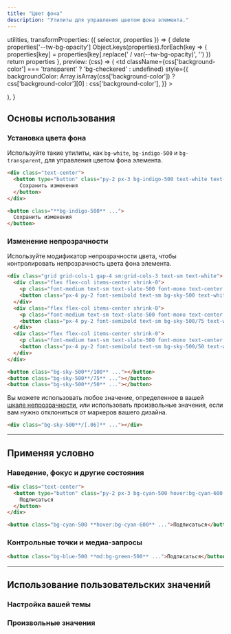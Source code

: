 ```yaml
---
title: "Цвет фона"
description: "Утилиты для управления цветом фона элемента."
---
```



  utilities,
  transformProperties: ({ selector, properties }) => {
    delete properties['--tw-bg-opacity']
    Object.keys(properties).forEach(key => {
      properties[key] = properties[key].replace(' / var(--tw-bg-opacity)', '')
    })
    return properties
  },
  preview: (css) => (
    <td
      className={css['background-color'] === 'transparent' ? 'bg-checkered' : undefined}
      style={{
        backgroundColor: Array.isArray(css['background-color'])
          ? css['background-color'][0]
          : css['background-color'],
      }}
    >
      <div className="w-24" />
    </td>
  ),
}

## Основы использования

### Установка цвета фона

Используйте такие утилиты, как `bg-white`, `bg-indigo-500` и `bg-transparent`, для управления цветом фона элемента.

```html {{ example: true }}
<div class="text-center">
  <button type="button" class="py-2 px-3 bg-indigo-500 text-white text-sm font-semibold rounded-md shadow focus:outline-none" tabindex="-1">
    Сохранить изменения
  </button>
</div>
```

```html
<button class="**bg-indigo-500** ...">
  Сохранить изменения
</button>
```

### Изменение непрозрачности

Используйте модификатор непрозрачности цвета, чтобы контролировать непрозрачность цвета фона элемента.

```html {{ example: true }}
<div class="grid grid-cols-1 gap-4 sm:grid-cols-3 text-sm text-white">
  <div class="flex flex-col items-center shrink-0">
    <p class="font-medium text-sm text-slate-500 font-mono text-center mb-3 dark:text-slate-400">bg-sky-500</p>
    <button class="px-4 py-2 font-semibold text-sm bg-sky-500 text-white rounded-md shadow-sm opacity-100">Кнопка А</button>
  </div>
  <div class="flex flex-col items-center shrink-0">
    <p class="font-medium text-sm text-slate-500 font-mono text-center mb-3 dark:text-slate-400">bg-sky-500/75</p>
    <button class="px-4 py-2 font-semibold text-sm bg-sky-500/75 text-white rounded-md shadow-sm opacity-100">Кнопка Б</button>
  </div>
  <div class="flex flex-col items-center shrink-0">
    <p class="font-medium text-sm text-slate-500 font-mono text-center mb-3 dark:text-slate-400">bg-sky-500/50</p>
    <button class="px-4 py-2 font-semibold text-sm bg-sky-500/50 text-white rounded-md shadow-sm opacity-100">Кнопка В</button>
  </div>
</div>
```

```html
<button class="bg-sky-500**/100** ..."></button>
<button class="bg-sky-500**/75** ..."></button>
<button class="bg-sky-500**/50** ..."></button>
```

Вы можете использовать любое значение, определенное в вашей [шкале непрозрачности](/docs/opacity), или использовать произвольные значения, если вам нужно отклониться от маркеров вашего дизайна.

```html
<div class="bg-sky-500**/[.06]** ..."></div>
```

---

## <Heading ignore>Применяя условно</Heading>

### <Heading ignore>Наведение, фокус и другие состояния</Heading>

<HoverFocusAndOtherStates featuredClass="bg-cyan-600">

```html {{ example: { hint: 'Попробуйте навести курсор на кнопку, чтобы увидеть изменение цвета фона' } }}
<div class="text-center">
  <button type="button" class="py-2 px-3 bg-cyan-500 hover:bg-cyan-600 text-white text-sm font-semibold rounded-md shadow focus:outline-none" tabindex="-1">
    Подписаться
  </button>
</div>
```

```html
<button class="bg-cyan-500 **hover:bg-cyan-600** ...">Подписаться</button>
```

</HoverFocusAndOtherStates>

### <Heading ignore>Контрольные точки и медиа-запросы</Heading>

<BreakpointsAndMediaQueries featuredClass="bg-green-500">

```html
<button class="bg-blue-500 **md:bg-green-500** ...">Подписаться</button>
```

</BreakpointsAndMediaQueries>

---

## Использование пользовательских значений

### Настройка вашей темы

<CustomizePluginColors name="background" configKey="backgroundColor" />

### Произвольные значения

<ArbitraryValues property="color" featuredClass="bg-[#50d71e]" element="p" />
